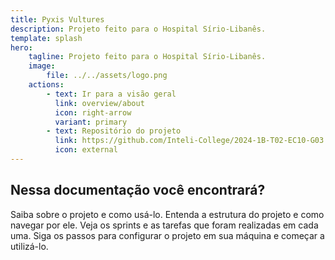 ```yaml
---
title: Pyxis Vultures
description: Projeto feito para o Hospital Sírio-Libanês.
template: splash
hero:
    tagline: Projeto feito para o Hospital Sírio-Libanês.
    image:
        file: ../../assets/logo.png
    actions:
        - text: Ir para a visão geral
          link: overview/about
          icon: right-arrow
          variant: primary
        - text: Repositório do projeto
          link: https://github.com/Inteli-College/2024-1B-T02-EC10-G03
          icon: external
---
```



## Nessa documentação você encontrará?

<CardGrid stagger>
	<Card title="Sobre o projeto" icon="information">
		Saiba sobre o projeto e como usá-lo.
	</Card>
	<Card title="Estrutura do projeto" icon="puzzle">
		Entenda a estrutura do projeto e como navegar por ele.
    </Card>
    <Card title="Sprints" icon="list-format">
		Veja os sprints e as tarefas que foram realizadas em cada uma.
    </Card>
    <Card title="Setup" icon="laptop">
		Siga os passos para configurar o projeto em sua máquina e começar a utilizá-lo.
    </Card>

</CardGrid>
